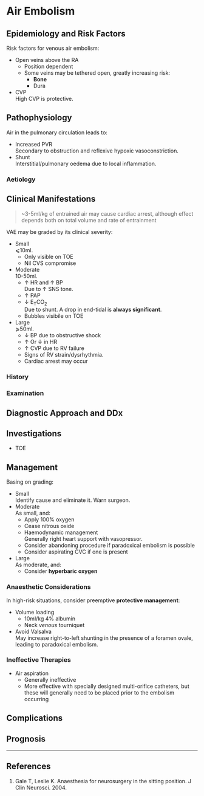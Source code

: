# Air Embolism



## Epidemiology and Risk Factors

Risk factors for venous air embolism:

* Open veins above the RA
	* Position dependent
	* Some veins may be tethered open, greatly increasing risk:
		* **Bone**  
		* Dura
* CVP  
High CVP is protective.

## Pathophysiology

Air in the pulmonary circulation leads to:

* Increased PVR  
Secondary to obstruction and reflexive hypoxic vasoconstriction.
* Shunt  
Interstitial/pulmonary oedema due to local inflammation.


### Aetiology

## Clinical Manifestations

>~3-5ml/kg of entrained air may cause cardiac arrest, although effect depends both on total volume and rate of entrainment

VAE may be graded by its clinical severity:

* Small  
⩽10ml.
	* Only visible on TOE
	* Nil CVS compromise
* Moderate  
10-50ml.
	* ↑ HR and ↑ BP  
	Due to ↑ SNS tone.
	* ↑ PAP
	* ↓ E<sub>T</sub>CO<sub>2</sub>  
	Due to shunt. A drop in end-tidal is **always significant**.
	* Bubbles visibile on TOE
* Large  
⩾50ml.
	* ↓ BP due to obstructive shock
	* ↑ Or ↓ in HR
	* ↑ CVP due to RV failure  
	* Signs of RV strain/dysrhythmia.
	* Cardiac arrest may occur



### History

### Examination

## Diagnostic Approach and DDx

## Investigations

* TOE

## Management

Basing on grading:

* Small  
Identify cause and eliminate it. Warn surgeon.
* Moderate  
As small, and:
	* Apply 100% oxygen
	* Cease nitrous oxide
	* Haemodynamic management  
	Generally right heart support with vasopressor.
	* Consider abandoning procedure if paradoxical embolism is possible
	* Consider aspirating CVC if one is present
* Large  
As moderate, and:
	* Consider **hyperbaric oxygen**

### Anaesthetic Considerations

In high-risk situations, consider preemptive **protective management**:

* Volume loading
	* 10ml/kg 4% albumin
	* Neck *venous* tourniquet
* Avoid Valsalva  
May increase right-to-left shunting in the presence of a foramen ovale, leading to paradoxical embolism.


### Ineffective Therapies

* Air aspiration
	* Generally ineffective
	* More effective with specially designed multi-orifice catheters, but these will generally need to be placed prior to the embolism occurring


## Complications

## Prognosis


---

## References

1. Gale T, Leslie K. Anaesthesia for neurosurgery in the sitting position. J Clin Neurosci. 2004.